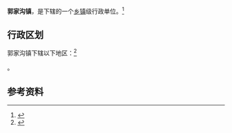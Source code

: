 {{中国乡级行政区|61/08/29/102/000}}

'''郭家沟镇'''，是{{PRC admin/fullname|61/08/29/102/000|3}}下辖的一个[[乡镇|乡镇]]级行政单位。<ref>{{PRC admin/ref sgc|{{PRC admin/parent|61/08/29/102/000}}}}</ref>

== 行政区划 ==

郭家沟镇下辖以下地区：<ref>{{PRC admin/ref sgc|61/08/29/102/000}}</ref>

{{PRC admin/children|61/08/29/102/000}}。

== 参考资料 ==

{{reflist}}

{{行政区划小作品}}
{{PRC admin/navcat|61/08/29/102/000}}